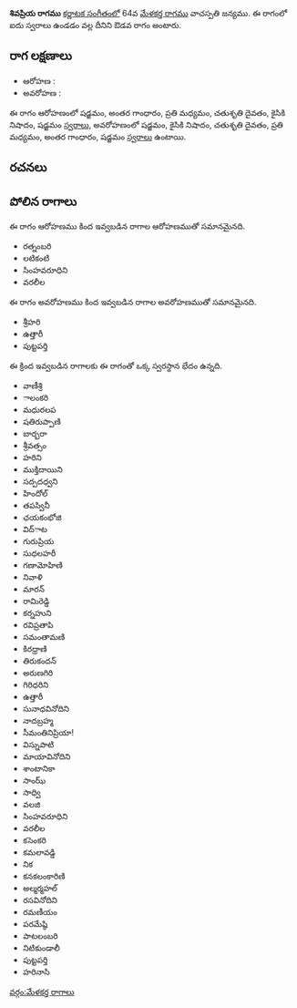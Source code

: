 {{Infobox ragam
	| name          	= శివప్రియ
	| synonym	    	= 
	| mela          	= 
	| chakra        	= 
	| janaka        	= 
	| type          	= ఔడవ
	| arohanam      	= {{svaraC|S|G3|M2|D2|N2|S'}} 
	| avarohanam    	= {{svaraC|S'|N2|D2|M2|G3|S}}
	| jeeva         	=
	| chhaya        	=
	| nyasa         	=
	| vishesha      	= 
	| equivalent  		= 
}}
{{కర్ణాటక సంగీత రాగాలు}}
'''శివప్రియ రాగము''' [[కర్ణాటక సంగీతం]]లో 64వ [[మేళకర్త రాగము]] వాచస్పతి జన్యము.  ఈ రాగంలో ఐదు స్వరాలు ఉండడం వల్ల దీనిని ఔడవ రాగం అంటారు.


==రాగ లక్షణాలు==


* ఆరోహణ : {{svaraC|S|G3|M2|D2|N2|S'}} 
* అవరోహణ : {{svaraC|S'|N2|D2|M2|G3|S}}

ఈ రాగం ఆరోహణంలో షడ్జమం, అంతర గాంధారం, ప్రతి మధ్యమం, చతుశృతి దైవతం, కైసికి నిషాదం, షడ్జమం [[స్వరాలు]], అవరోహణంలో షడ్జమం, కైసికి నిషాదం, చతుశృతి దైవతం, ప్రతి మధ్యమం, అంతర గాంధారం, షడ్జమం [[స్వరాలు]] ఉంటాయి.

==రచనలు==



==పోలిన రాగాలు==
ఈ రాగం ఆరోహణము కింద ఇవ్వబడిన రాగాల ఆరోహణముతో సమానమైనది.
* రత్నంబరి
* లటికంటి
* సింహవరూధిని
* వరలీల

ఈ రాగం అవరోహణము కింద ఇవ్వబడిన రాగాల అవరోహణముతో సమానమైనది.
* శ్రీహరి
* ఉత్తారీ
* పుట్టపర్తి

ఈ క్రింద ఇవ్వబడిన రాగాలకు ఈ రాగంతో ఒక్క స్వరస్థాన భేదం ఉన్నది.
* వాణీశ్రి
* ాలంకరి
* మధురలప
* షతిరుప్పాణి
* బార్బరా
* శ్రీవత్సం
* హరిని
* ముక్తిదాయిని
* సద్పదధ్వని
* హిందోల్
* తపస్వినీ
* ఛయకంభోజి
* విద్ాట
* గురుప్రియ
* సుధలహరీ
* గణామోహిణి
* నివాళి
* మారన్
* రామిరెడ్డి
* కర్నహుని
* రవిప్రతాపి
* సమంతామణి
* కిరధ్రాణి
* తిరుకందన్
* అరుణగిరి
* గిరిధరిని
* ఉత్తారీ
* సునాధవినోదిని
* నాదబ్రహ్మ
* సీమంతినిప్రియా!
* విస్నుపాటి
* మాయావినోదిని
* శాంటానికా
* సాంఝ్
* సాధ్వి
* వలజి
* సింహవరూధిని
* వరలీల
* కసెంకరి
* కమలావడ్డి
* నిక
* కనకలంకారిణి
* అల్మర్మహల్
* రసవినోదిని
* రమణీయం
* పరమేష్ఠి
* పాటలంబరి
* నిటికుండాలీ
* పుట్టపర్తి
* హరినాసి



[[వర్గం:మేళకర్త రాగాలు]]
